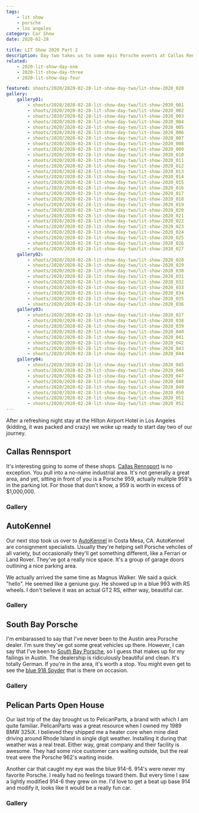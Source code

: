 ```yaml
---
tags:
    - lit show
    - porsche
    - los angeles
category: Car Show
date: 2020-02-28

title: LIT Show 2020 Part 2
description: Day two takes us to some epic Porsche events at Callas Rennsport, Auto Kennel and Pelican Parts.
related:
    - 2020-lit-show-day-one
    - 2020-lit-show-day-three
    - 2020-lit-show-day-four

featured: shoots/2020/2020-02-28-lit-show-day-two/lit-show-2020_020
gallery:
    gallery01:
        - shoots/2020/2020-02-28-lit-show-day-two/lit-show-2020_001
        - shoots/2020/2020-02-28-lit-show-day-two/lit-show-2020_002
        - shoots/2020/2020-02-28-lit-show-day-two/lit-show-2020_003
        - shoots/2020/2020-02-28-lit-show-day-two/lit-show-2020_004
        - shoots/2020/2020-02-28-lit-show-day-two/lit-show-2020_005
        - shoots/2020/2020-02-28-lit-show-day-two/lit-show-2020_006
        - shoots/2020/2020-02-28-lit-show-day-two/lit-show-2020_007
        - shoots/2020/2020-02-28-lit-show-day-two/lit-show-2020_008
        - shoots/2020/2020-02-28-lit-show-day-two/lit-show-2020_009
        - shoots/2020/2020-02-28-lit-show-day-two/lit-show-2020_010
        - shoots/2020/2020-02-28-lit-show-day-two/lit-show-2020_011
        - shoots/2020/2020-02-28-lit-show-day-two/lit-show-2020_012
        - shoots/2020/2020-02-28-lit-show-day-two/lit-show-2020_013
        - shoots/2020/2020-02-28-lit-show-day-two/lit-show-2020_014
        - shoots/2020/2020-02-28-lit-show-day-two/lit-show-2020_015
        - shoots/2020/2020-02-28-lit-show-day-two/lit-show-2020_016
        - shoots/2020/2020-02-28-lit-show-day-two/lit-show-2020_017
        - shoots/2020/2020-02-28-lit-show-day-two/lit-show-2020_018
        - shoots/2020/2020-02-28-lit-show-day-two/lit-show-2020_019
        - shoots/2020/2020-02-28-lit-show-day-two/lit-show-2020_020
        - shoots/2020/2020-02-28-lit-show-day-two/lit-show-2020_021
        - shoots/2020/2020-02-28-lit-show-day-two/lit-show-2020_022
        - shoots/2020/2020-02-28-lit-show-day-two/lit-show-2020_023
        - shoots/2020/2020-02-28-lit-show-day-two/lit-show-2020_024
        - shoots/2020/2020-02-28-lit-show-day-two/lit-show-2020_025
        - shoots/2020/2020-02-28-lit-show-day-two/lit-show-2020_026
        - shoots/2020/2020-02-28-lit-show-day-two/lit-show-2020_027
    gallery02:
        - shoots/2020/2020-02-28-lit-show-day-two/lit-show-2020_028
        - shoots/2020/2020-02-28-lit-show-day-two/lit-show-2020_029
        - shoots/2020/2020-02-28-lit-show-day-two/lit-show-2020_030
        - shoots/2020/2020-02-28-lit-show-day-two/lit-show-2020_031
        - shoots/2020/2020-02-28-lit-show-day-two/lit-show-2020_032
        - shoots/2020/2020-02-28-lit-show-day-two/lit-show-2020_033
        - shoots/2020/2020-02-28-lit-show-day-two/lit-show-2020_034
        - shoots/2020/2020-02-28-lit-show-day-two/lit-show-2020_035
        - shoots/2020/2020-02-28-lit-show-day-two/lit-show-2020_036
    gallery03:
        - shoots/2020/2020-02-28-lit-show-day-two/lit-show-2020_037
        - shoots/2020/2020-02-28-lit-show-day-two/lit-show-2020_038
        - shoots/2020/2020-02-28-lit-show-day-two/lit-show-2020_039
        - shoots/2020/2020-02-28-lit-show-day-two/lit-show-2020_040
        - shoots/2020/2020-02-28-lit-show-day-two/lit-show-2020_041
        - shoots/2020/2020-02-28-lit-show-day-two/lit-show-2020_042
        - shoots/2020/2020-02-28-lit-show-day-two/lit-show-2020_043
        - shoots/2020/2020-02-28-lit-show-day-two/lit-show-2020_044
    gallery04:
        - shoots/2020/2020-02-28-lit-show-day-two/lit-show-2020_045
        - shoots/2020/2020-02-28-lit-show-day-two/lit-show-2020_046
        - shoots/2020/2020-02-28-lit-show-day-two/lit-show-2020_047
        - shoots/2020/2020-02-28-lit-show-day-two/lit-show-2020_048
        - shoots/2020/2020-02-28-lit-show-day-two/lit-show-2020_049
        - shoots/2020/2020-02-28-lit-show-day-two/lit-show-2020_050
        - shoots/2020/2020-02-28-lit-show-day-two/lit-show-2020_051
        - shoots/2020/2020-02-28-lit-show-day-two/lit-show-2020_052
---
```



After a refreshing night stay at the Hilton Airport Hotel in Los Angeles (kidding, it was packed and crazy) we woke up ready to start day two of our journey.

## Callas Rennsport

It's interesting going to some of these shops. [Callas Rennsport](https://www.callasrennsport.com/) is no exception. You pull into a no-name industrial area. It's not generally a great area, and yet, sitting in front of you is a Porsche 959, actually mulitple 959's in the parking lot. For those that don't know, a 959 is worth in excess of $1,000,000.

<Maps lat="33.857512617244666" lon="-118.35221790673823" />

### Gallery

<Gallery images={frontmatter.gallery.gallery01} element="gallery01" />

## AutoKennel

Our next stop took us over to [AutoKennel](https://autokennel.com/) in Costa Mesa, CA. AutoKennel are consignment specialists. Usually they're helping sell Porsche vehciles of all variety, but occasionally they'll get something different, like a Ferrari or Land Rover. They've got a really nice space. It's a group of garage doors outlining a nice parking area.

We actually arrived the same time as Magnus Walker. We said a quick "hello". He seemed like a geniune guy. He showed up in a blue 993 with RS wheels. I don't believe it was an actual GT2 RS, either way, beautiful car.

<Maps lat="33.6463231560869" lon="-117.92035519134257" />

### Gallery

<Gallery images={frontmatter.gallery.gallery02} element="gallery02" />

## South Bay Porsche

I'm embarassed to say that I've never been to the Austin area Porsche dealer. I'm sure they've got some great vehicles up there. However, I can say that I've been to [South Bay Porsche](https://www.porschesouthbay.com/), so I guess that makes up for my failings in Austin. The dealership is ridiculously beautiful and clean. It's totally German. If you're in the area, it's worth a stop. You might even get to see the [blue 918 Spyder](https://www.google.com/maps/place/Porsche+South+Bay/@33.899252,-118.3719878,3a,91.2y,90t/data=!3m8!1e2!3m6!1sAF1QipOf61b3wqAYxE4FzwpaDnv6tW4xnDLVMYIR2A3M!2e10!3e12!6shttps:%2F%2Flh5.googleusercontent.com%2Fp%2FAF1QipOf61b3wqAYxE4FzwpaDnv6tW4xnDLVMYIR2A3M%3Dw203-h135-k-no!7i1200!8i800!4m5!3m4!1s0x80dd4a56efd17825:0xa4516fa00e7a781a!8m2!3d33.898877!4d-118.371598) that is there on occasion.

<Maps lat="33.89884915402142" lon="-118.37160163633449" />

### Gallery

<Gallery images={frontmatter.gallery.gallery03} element="gallery03" />

## Pelican Parts Open House

Our last trip of the day brought us to PelicanParts, a brand with which I am quite familiar. PelicanParts was a great resource when I owned my 1989 BMW 325iX. I believed they shipped me a heater core when mine died driving around Rhode Island in single digit weather. Installing it during that weather was a real treat. Either way, great company and their facility is awesome. They had some nice customer cars waiting outside, but the real treat were the Porsche 962's waiting inside.

Another car that caught my eye was the blue 914-6. 914's were never my favorite Porsche. I really had no feelings toward them. But every time I saw a lightly modified 914-6 they grew on me. I'd love to get a beat up base 914 and modify it, looks like it would be a really fun car.

<Maps lat="33.80701291049889" lon="-118.30555756443148" />

### Gallery

<Gallery images={frontmatter.gallery.gallery04} element="gallery04" />
